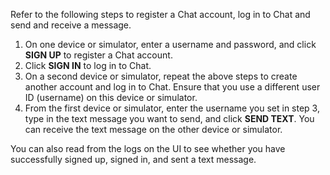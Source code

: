 <PlatformWrapper platform="react-native">

Refer to the following steps to register a Chat account, log in to Chat and send and receive a message.

1. On one device or simulator, enter a username and password, and click **SIGN UP** to register a Chat account.
2. Click **SIGN IN** to log in to Chat.
3. On a second device or simulator, repeat the above steps to create another account and log in to Chat. Ensure that you use a different user ID (username) on this device or simulator.
4. From the first device or simulator, enter the username you set in step 3, type in the text message you want to send, and click **SEND TEXT**. You can receive the text message on the other device or simulator.

You can also read from the logs on the UI to see whether you have successfully signed up, signed in, and sent a text message.

</PlatformWrapper>